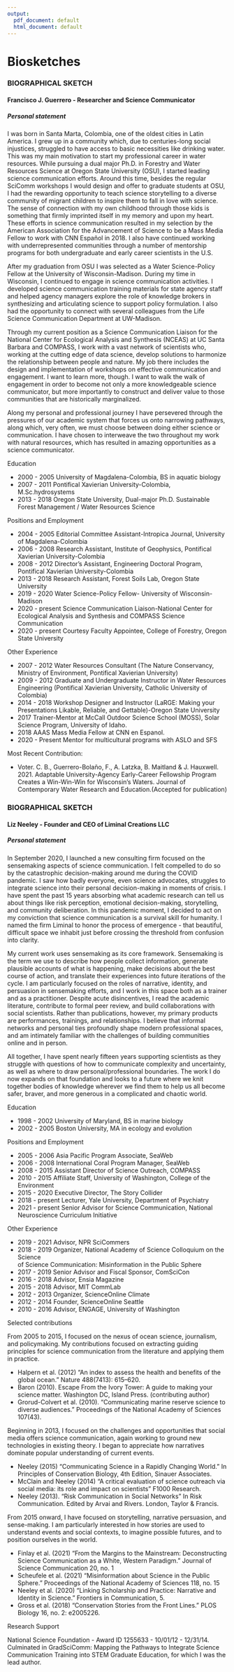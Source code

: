 ```yaml
---
output:
  pdf_document: default
  html_document: default
---
```

# Biosketches {#biosketches}

### BIOGRAPHICAL SKETCH
#### Francisco J. Guerrero - Researcher and Science Communicator
##### Personal statement
I was born in Santa Marta, Colombia, one of the oldest cities in Latin America. I grew up in a community which, due to centuries-long social injustices, struggled to have access to basic necessities like drinking water. This was my main motivation to start my professional career in water resources. While pursuing a dual major Ph.D. in Forestry and Water Resources Science at Oregon State University (OSU), I started leading science communication efforts. Around this time, besides the regular SciComm workshops I would design and offer to graduate students at OSU, I had the rewarding opportunity to teach science storytelling to a diverse community of migrant children to inspire them to fall in love with science. The sense of connection with my own childhood through those kids is something that firmly imprinted itself in my memory and upon my heart.  These efforts in science communication resulted in my selection by the American Association for the Advancement of Science to be a Mass Media Fellow to work with CNN Español in 2018.  I also have continued working with underrepresented communities through a number of mentorship programs for both undergraduate and early career scientists in the U.S.
 
After my graduation from OSU I was selected as a Water Science-Policy Fellow at the University of Wisconsin-Madison. During my time in Wisconsin, I continued to engage in science communication activities. I developed science communication training materials for state agency staff and helped agency managers explore the role of knowledge brokers in synthesizing and articulating science to support policy formulation. I also had the opportunity to connect with several colleagues from the Life Science Communication Department at UW-Madison. 
 
Through my current position as a Science Communication Liaison for the National Center for Ecological Analysis and Synthesis (NCEAS) at UC Santa Barbara and COMPASS, I work with a vast network of scientists who, working at the cutting edge of data science, develop solutions to harmonize the relationship between people and nature. My job there includes the design and implementation of workshops on effective communication and engagement. I want to learn more, though. I want to walk the walk of engagement in order to become not only a more knowledgeable science communicator, but more importantly to construct and deliver value to those communities that are historically marginalized. 

Along my personal and professional journey I have persevered through the pressures of our academic system that forces us onto narrowing pathways, along which, very often, we must choose between doing either science or communication. I have chosen to interweave the two throughout my work with natural resources, which has resulted in amazing opportunities as a science communicator.

Education

* 2000 - 2005	University of Magdalena-Colombia, BS in aquatic biology
* 2007 - 2011	Pontifical Xavierian University-Colombia, M.Sc.hydrosystems
* 2013 - 2018 Oregon State University, Dual-major Ph.D. Sustainable Forest Management / Water Resources Science

Positions and Employment

* 2004 - 2005	Editorial Committee Assistant-Intropica Journal, University of Magdalena-Colombia
* 2006 - 2008	Research Assistant, Institute of Geophysics, Pontifical Xavierian University-Colombia
* 2008 - 2012	Director's Assistant, Engineering Doctoral Program, Pontifical Xavierian University-Colombia
* 2013 - 2018	Research Assistant, Forest Soils Lab, Oregon State University
* 2019 - 2020	Water Science-Policy Fellow- University of Wisconsin-Madison
* 2020 - present	Science Communication Liaison-National Center for Ecological Analysis and Synthesis and COMPASS Science Communication
* 2020 - present Courtesy Faculty Appointee, College of Forestry, Oregon State University

Other Experience

* 2007 - 2012 Water Resources Consultant (The Nature Conservancy, Ministry of Environment, Pontifical Xavierian University)
* 2009 - 2012 Graduate and Undergraduate Instructor in Water Resources Engineering (Pontifical Xavierian University, Catholic University of Colombia)
* 2014 - 2018 Workshop Designer and Instructor (LaRGE: Making your Presentations Likable, Reliable, and Gettable)-Oregon State University
* 2017        Trainer-Mentor at McCall Outdoor Science School (MOSS), Solar Science Program, University of Idaho.
* 2018        AAAS Mass Media Fellow at CNN en Espanol. 
* 2020 - Present Mentor for multicultural programs with ASLO and SFS

Most Recent Contribution: 

* Voter. C. B., Guerrero-Bolaño, F., A. Latzka, B. Maitland & J. Hauxwell. 2021. Adaptable University-Agency Early-Career Fellowship Program Creates a Win-Win-Win for Wisconsin’s Waters. Journal of Contemporary Water Research and Education.(Accepted for publication)

### BIOGRAPHICAL SKETCH
#### Liz Neeley - Founder and CEO of Liminal Creations LLC
##### Personal statement
In September 2020, I launched a new consulting firm focused on the sensemaking aspects of science communication. I felt compelled to do so by the catastrophic decision-making around me during the COVID pandemic. I saw how badly everyone, even science advocates, struggles to integrate science into their personal decision-making in moments of crisis. I have spent the past 15 years absorbing what academic research can tell us about things like risk perception, emotional decision-making, storytelling, and community deliberation. In this pandemic moment, I decided to act on my conviction that science communication is a survival skill for humanity. I named the firm Liminal to honor the process of emergence - that beautiful, difficult space we inhabit just before crossing the threshold from confusion into clarity. 
				
My current work uses sensemaking as its core framework. Sensemaking is the term we use to describe how people collect information, generate plausible accounts of what is happening, make decisions about the best course of action, and translate their experiences into future iterations of the cycle. I am particularly focused on the roles of narrative, identity, and persuasion in sensemaking efforts, and I work in this space both as a trainer and as a practitioner. Despite acute disincentives, I read the academic literature, contribute to formal peer review, and build collaborations with social scientists. Rather than publications, however, my primary products are performances, trainings, and relationships. I believe that informal networks and personal ties profoundly shape modern professional spaces, and am intimately familiar with the challenges of building communities online and in person.

All together, I have spent nearly fifteen years supporting scientists as they struggle with questions of how to communicate complexity and uncertainty, as well as where to draw personal/professional boundaries. The work I do now expands on that foundation and looks to a future where we knit together bodies of knowledge wherever we find them to help us all become safer, braver, and more generous in a complicated and chaotic world. 
 
Education

* 1998 - 2002	University of Maryland, BS in marine biology
* 2002 - 2005	Boston University, MA in ecology and evolution

Positions and Employment

* 2005 - 2006	Asia Pacific Program Associate, SeaWeb
* 2006 - 2008	International Coral Program Manager, SeaWeb
* 2008 - 2015	Assistant Director of Science Outreach, COMPASS
* 2010 - 2015	Affiliate Staff, University of Washington, College of the Environment
* 2015 - 2020	Executive Director, The Story Collider
* 2018 - present	Lecturer, Yale University, Department of Psychiatry
* 2021 - present	Senior Advisor for Science Communication, National Neuroscience Curriculum Initiative 

Other Experience 

* 2019 - 2021 Advisor, NPR SciCommers
* 2018 - 2019 Organizer, National Academy of Science Colloquium on the Science 	
	of Science Communication: Misinformation in the Public Sphere
* 2017 - 2019 Senior Advisor and Fiscal Sponsor, ComSciCon
* 2016 - 2018 Advisor, Ensia Magazine
* 2015 - 2018 Advisor, MIT CommLab
* 2012 - 2013	Organizer, ScienceOnline Climate
* 2012 - 2014 Founder, ScienceOnline Seattle
* 2010 - 2016 Advisor, ENGAGE, University of Washington

Selected contributions 

From 2005 to 2015, I focused on the nexus of ocean science, journalism, and policymaking. My contributions focused on extracting guiding principles for science communication from the literature and applying them in practice.

* Halpern et al. (2012) “An index to assess the health and benefits of the global ocean.” Nature 488(7413): 615–620.
* Baron (2010). Escape From the Ivory Tower: A guide to making your science matter. Washington DC, Island Press. (contributing author)
* Grorud-Colvert et al. (2010). “Communicating marine reserve science to diverse audiences.” Proceedings of the National Academy of Sciences 107(43).

Beginning in 2013, I focused on the challenges and opportunities that social media offers science communication, again working to ground new technologies in existing theory. I began to appreciate how narratives dominate popular understanding of current events.

* Neeley (2015) “Communicating Science in a Rapidly Changing World.” In Principles of Conservation Biology, 4th Edition, Sinauer Associates.
* McClain and Neeley (2014) “A critical evaluation of science outreach via social media: its role and impact on scientists” F1000 Research.
* Neeley (2013). “Risk Communication in Social Networks” In Risk Communication. Edited by Arvai and Rivers. London, Taylor & Francis.

From 2015 onward, I have focused on storytelling, narrative persuasion, and sense-making. I am particularly interested in how stories are used to understand events and social contexts, to imagine possible futures, and to position ourselves in the world. 

* Finlay et al. (2021) “From the Margins to the Mainstream: Deconstructing Science Communication as a White, Western Paradigm.” Journal of Science Communication 20, no. 1 
* Scheufele et al. (2021) “Misinformation about Science in the Public Sphere.” Proceedings of the National Academy of Sciences 118, no. 15
* Neeley et al. (2020) “Linking Scholarship and Practice: Narrative and Identity in Science.” Frontiers in Communication, 5.
* Gross et al. (2018) “Conservation Stories from the Front Lines.” PLOS Biology 16, no. 2: e2005226.

Research Support

National Science Foundation - Award ID 1255633 - 10/01/12 - 12/31/14. Culminated in GradSciComm: Mapping the Pathways to Integrate Science Communication Training into STEM Graduate Education, for which I was the lead author. 